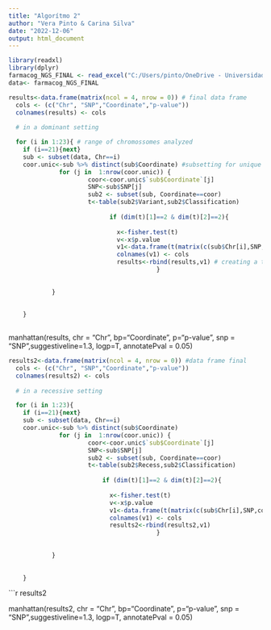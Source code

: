 ---
title: "Algorítmo 2"
author: "Vera Pinto & Carina Silva"
date: "2022-12-06"
output: html_document
---

```{r setup, include=FALSE}
library(readxl)
library(dplyr)
farmacog_NGS_FINAL <- read_excel("C:/Users/pinto/OneDrive - Universidade de Lisboa/Artigo/farmacog1.xlsx")
data<- farmacog_NGS_FINAL
```

```{r,include=FALSE}
results<-data.frame(matrix(ncol = 4, nrow = 0)) # final data frame 
  cols <- (c("Chr", "SNP","Coordinate","p-value"))
  colnames(results) <- cols
  
  # in a dominant setting

  for (i in 1:23){ # range of chromossomes analyzed
    if (i==21){next}
    sub <- subset(data, Chr==i)
    coor.unic<-sub %>% distinct(sub$Coordinate) #subsetting for unique coordinates
              for (j in  1:nrow(coor.unic)) {
                      coor<-coor.unic$`sub$Coordinate`[j]
                      SNP<-sub$SNP[j]
                      sub2 <- subset(sub, Coordinate==coor)
                      t<-table(sub2$Variant,sub2$Classification)
      
                            if (dim(t)[1]==2 & dim(t)[2]==2){
         
                              x<-fisher.test(t)
                              v<-x$p.value
                              v1<-data.frame(t(matrix(c(sub$Chr[i],SNP,coor,v))))
                              colnames(v1) <- cols
                              results<-rbind(results,v1) # creating a table for the coordinates and their p-values
                                         }
      
        
            }
     
    
    }
  
```
manhattan(results, chr = "Chr", bp="Coordinate", p="p-value", snp = "SNP",suggestiveline=1.3, logp=T, annotatePval = 0.05)


```{r}
results2<-data.frame(matrix(ncol = 4, nrow = 0)) #data frame final
  cols <- (c("Chr", "SNP","Coordinate","p-value"))
  colnames(results2) <- cols
  
  # in a recessive setting

  for (i in 1:23){
    if (i==21){next}
    sub <- subset(data, Chr==i)
    coor.unic<-sub %>% distinct(sub$Coordinate)
              for (j in  1:nrow(coor.unic)) {
                      coor<-coor.unic$`sub$Coordinate`[j]
                      SNP<-sub$SNP[j]
                      sub2 <- subset(sub, Coordinate==coor)
                      t<-table(sub2$Recess,sub2$Classification)
      
                          if (dim(t)[1]==2 & dim(t)[2]==2){
         
                            x<-fisher.test(t)
                            v<-x$p.value
                            v1<-data.frame(t(matrix(c(sub$Chr[i],SNP,coor,v))))
                            colnames(v1) <- cols
                            results2<-rbind(results2,v1)
                                         }
      
        
            }
     
    
    }
```

```{r}
results2

manhattan(results2, chr = "Chr", bp="Coordinate", p="p-value", snp = "SNP",suggestiveline=1.3, logp=T, annotatePval = 0.05)
